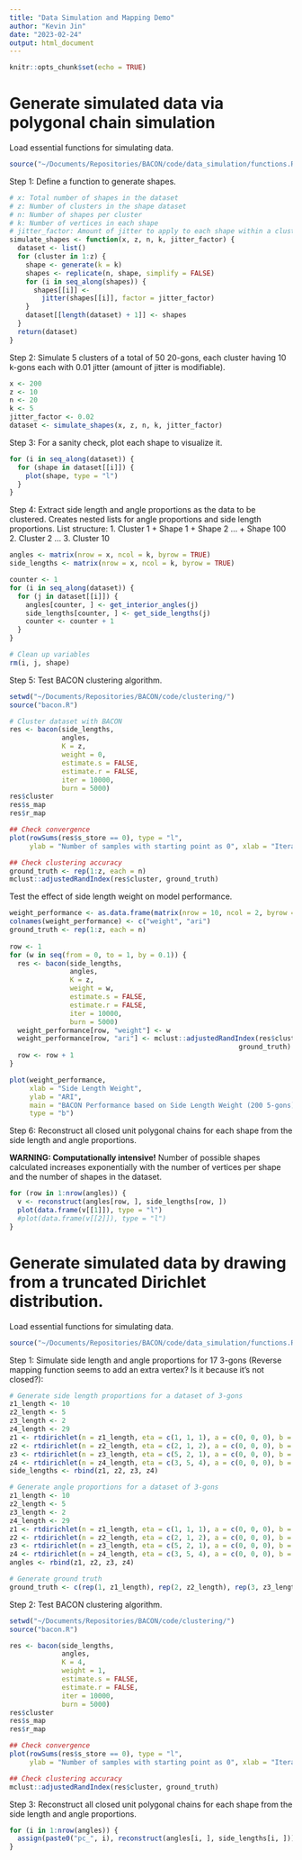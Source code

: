 ```yaml
---
title: "Data Simulation and Mapping Demo"
author: "Kevin Jin"
date: "2023-02-24"
output: html_document
---
```


```r
knitr::opts_chunk$set(echo = TRUE)
```

# Generate simulated data via polygonal chain simulation

Load essential functions for simulating data.
```r
source("~/Documents/Repositories/BACON/code/data_simulation/functions.R")
```

Step 1: Define a function to generate shapes.

```r
# x: Total number of shapes in the dataset
# z: Number of clusters in the shape dataset
# n: Number of shapes per cluster
# k: Number of vertices in each shape
# jitter_factor: Amount of jitter to apply to each shape within a cluster
simulate_shapes <- function(x, z, n, k, jitter_factor) {
  dataset <- list()
  for (cluster in 1:z) {
    shape <- generate(k = k)
    shapes <- replicate(n, shape, simplify = FALSE)
    for (i in seq_along(shapes)) {
      shapes[[i]] <- 
        jitter(shapes[[i]], factor = jitter_factor)
    }
    dataset[[length(dataset) + 1]] <- shapes
  }
  return(dataset)
}
```

Step 2: Simulate 5 clusters of a total of 50 20-gons, each cluster having 
10 k-gons each with 0.01 jitter (amount of jitter is modifiable).

```r
x <- 200
z <- 10
n <- 20
k <- 5
jitter_factor <- 0.02
dataset <- simulate_shapes(x, z, n, k, jitter_factor)
```


Step 3: For a sanity check, plot each shape to visualize it.
```r
for (i in seq_along(dataset)) {
  for (shape in dataset[[i]]) {
    plot(shape, type = "l")
  }
}
```

Step 4: Extract side length and angle proportions as the data to be clustered. 
Creates nested lists for angle proportions and side length proportions.
List structure:
1. Cluster 1
+ Shape 1
+ Shape 2
...
+ Shape 100
2. Cluster 2
...
3. Cluster 10
```r
angles <- matrix(nrow = x, ncol = k, byrow = TRUE)
side_lengths <- matrix(nrow = x, ncol = k, byrow = TRUE)

counter <- 1
for (i in seq_along(dataset)) {
  for (j in dataset[[i]]) {
    angles[counter, ] <- get_interior_angles(j)
    side_lengths[counter, ] <- get_side_lengths(j)
    counter <- counter + 1
  }
}

# Clean up variables
rm(i, j, shape)
```

Step 5: Test BACON clustering algorithm.

```r
setwd("~/Documents/Repositories/BACON/code/clustering/")
source("bacon.R")
```

```r
# Cluster dataset with BACON
res <- bacon(side_lengths, 
             angles, 
             K = z,
             weight = 0,
             estimate.s = FALSE, 
             estimate.r = FALSE,
             iter = 10000, 
             burn = 5000)
res$cluster
res$s_map
res$r_map

## Check convergence
plot(rowSums(res$s_store == 0), type = "l", 
     ylab = "Number of samples with starting point as 0", xlab = "Iteration")

## Check clustering accuracy
ground_truth <- rep(1:z, each = n)
mclust::adjustedRandIndex(res$cluster, ground_truth)
```

Test the effect of side length weight on model performance.
```r
weight_performance <- as.data.frame(matrix(nrow = 10, ncol = 2, byrow = TRUE))
colnames(weight_performance) <- c("weight", "ari")
ground_truth <- rep(1:z, each = n)
  
row <- 1
for (w in seq(from = 0, to = 1, by = 0.1)) {
  res <- bacon(side_lengths, 
               angles, 
               K = z,
               weight = w,
               estimate.s = FALSE, 
               estimate.r = FALSE,
               iter = 10000, 
               burn = 5000)
  weight_performance[row, "weight"] <- w
  weight_performance[row, "ari"] <- mclust::adjustedRandIndex(res$cluster, 
                                                         ground_truth)
  row <- row + 1
}

plot(weight_performance,
     xlab = "Side Length Weight", 
     ylab = "ARI",
     main = "BACON Performance based on Side Length Weight (200 5-gons)",
     type = "b")
```

Step 6: Reconstruct all closed unit polygonal chains for each shape from the 
side length and angle proportions. 

**WARNING: Computationally intensive!**
Number of possible shapes calculated increases exponentially with the number
of vertices per shape and the number of shapes in the dataset.

```r
for (row in 1:nrow(angles)) {
  v <- reconstruct(angles[row, ], side_lengths[row, ])
  plot(data.frame(v[[1]]), type = "l")
  #plot(data.frame(v[[2]]), type = "l")
}
```

# Generate simulated data by drawing from a truncated Dirichlet distribution.

Load essential functions for simulating data.
```r
source("~/Documents/Repositories/BACON/code/data_simulation/functions.R")
```

Step 1: Simulate side length and angle proportions for 17 3-gons (Reverse
mapping function seems to add an extra vertex? Is it because it's not closed?):

```r
# Generate side length proportions for a dataset of 3-gons
z1_length <- 10
z2_length <- 5
z3_length <- 2
z4_length <- 29
z1 <- rtdirichlet(n = z1_length, eta = c(1, 1, 1), a = c(0, 0, 0), b = c(0.5, 0.5, 0.5))
z2 <- rtdirichlet(n = z2_length, eta = c(2, 1, 2), a = c(0, 0, 0), b = c(0.5, 0.5, 0.5))
z3 <- rtdirichlet(n = z3_length, eta = c(5, 2, 1), a = c(0, 0, 0), b = c(0.5, 0.5, 0.5))
z4 <- rtdirichlet(n = z4_length, eta = c(3, 5, 4), a = c(0, 0, 0), b = c(0.5, 0.5, 0.5))
side_lengths <- rbind(z1, z2, z3, z4)

# Generate angle proportions for a dataset of 3-gons
z1_length <- 10
z2_length <- 5
z3_length <- 2
z4_length <- 29
z1 <- rtdirichlet(n = z1_length, eta = c(1, 1, 1), a = c(0, 0, 0), b = c(0.3, 0.3, 0.3))
z2 <- rtdirichlet(n = z2_length, eta = c(2, 1, 2), a = c(0, 0, 0), b = c(0.3, 0.3, 0.3))
z3 <- rtdirichlet(n = z3_length, eta = c(5, 2, 1), a = c(0, 0, 0), b = c(0.3, 0.3, 0.3))
z4 <- rtdirichlet(n = z4_length, eta = c(3, 5, 4), a = c(0, 0, 0), b = c(0.3, 0.3, 0.3))
angles <- rbind(z1, z2, z3, z4)

# Generate ground truth
ground_truth <- c(rep(1, z1_length), rep(2, z2_length), rep(3, z3_length), rep(4, z4_length))
```

Step 2: Test BACON clustering algorithm.

```r
setwd("~/Documents/Repositories/BACON/code/clustering/")
source("bacon.R")
```

```r
res <- bacon(side_lengths, 
             angles, 
             K = 4, 
             weight = 1,
             estimate.s = FALSE, 
             estimate.r = FALSE,
             iter = 10000, 
             burn = 5000)
res$cluster
res$s_map
res$r_map

## Check convergence
plot(rowSums(res$s_store == 0), type = "l", 
     ylab = "Number of samples with starting point as 0", xlab = "Iteration")

## Check clustering accuracy
mclust::adjustedRandIndex(res$cluster, ground_truth)
```

Step 3: Reconstruct all closed unit polygonal chains for each shape from the 
side length and angle proportions. 

```r
for (i in 1:nrow(angles)) {
  assign(paste0("pc_", i), reconstruct(angles[i, ], side_lengths[i, ]))
}
```